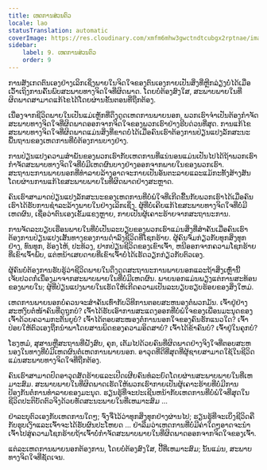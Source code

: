 ```yaml
---
title: ເຫດການສ່ວນຕົວ
locale: lao
statusTranslation: automatic
coverImage: https://res.cloudinary.com/xmfm6mhw3gwctndtcubgx2rptnae/image/upload/v1740468922/small_cover_tratado_de_psicologia_revolucionaria_a4c0dca4e0.webp
sidebar:
    label: 9. ເຫດການສ່ວນຕົວ
    order: 9
---
```

ການສັງເກດຕົນເອງຢ່າງເລິກເຊິ່ງພາຍໃນຈິດໃຈຂອງຕົນເອງກາຍເປັນສິ່ງທີ່ຫຼີກລ່ຽງບໍ່ໄດ້ເມື່ອເວົ້າເຖິງການຄົ້ນພົບສະພາບທາງຈິດໃຈທີ່ຜິດພາດ. ໂດຍບໍ່ຕ້ອງສົງໃສ, ສະພາບພາຍໃນທີ່ຜິດພາດສາມາດແກ້ໄຂໄດ້ໂດຍຜ່ານຂັ້ນຕອນທີ່ຖືກຕ້ອງ.

ເນື່ອງຈາກຊີວິດພາຍໃນເປັນແມ່ເຫຼັກທີ່ດຶງດູດເຫດການພາຍນອກ, ພວກເຮົາຈໍາເປັນຕ້ອງກໍາຈັດສະພາບທາງຈິດໃຈທີ່ຜິດພາດອອກຈາກຈິດໃຈຂອງພວກເຮົາຢ່າງຮີບດ່ວນທີ່ສຸດ. ການແກ້ໄຂສະພາບທາງຈິດໃຈທີ່ຜິດພາດແມ່ນສິ່ງທີ່ຂາດບໍ່ໄດ້ເມື່ອຄົນເຮົາຕ້ອງການປ່ຽນແປງລັກສະນະພື້ນຖານຂອງເຫດການທີ່ບໍ່ຕ້ອງການບາງຢ່າງ.

ການປ່ຽນແປງຄວາມສໍາພັນຂອງພວກເຮົາກັບເຫດການທີ່ແນ່ນອນແມ່ນເປັນໄປໄດ້ຖ້າພວກເຮົາກໍາຈັດສະພາບທາງຈິດໃຈທີ່ບໍ່ມີເຫດຜົນບາງຢ່າງອອກຈາກພາຍໃນຂອງພວກເຮົາ. ສະຖານະການພາຍນອກທີ່ທໍາລາຍລ້າງອາດຈະກາຍເປັນອັນຕະລາຍແລະແມ້ກະທັ້ງສ້າງສັນໂດຍຜ່ານການແກ້ໄຂສະພາບພາຍໃນທີ່ຜິດພາດຢ່າງສະຫຼາດ.

ຄົນເຮົາສາມາດປ່ຽນແປງລັກສະນະຂອງເຫດການທີ່ບໍ່ພໍໃຈທີ່ເກີດຂື້ນກັບພວກເຮົາໄດ້ເມື່ອຄົນເຮົາໄດ້ຮັບການຊໍາລະລ້າງພາຍໃນຢ່າງເລິກເຊິ່ງ. ຜູ້ທີ່ບໍ່ເຄີຍແກ້ໄຂສະພາບທາງຈິດໃຈທີ່ບໍ່ມີເຫດຜົນ, ເຊື່ອວ່າຕົນເອງເຂັ້ມແຂງຫຼາຍ, ກາຍເປັນຜູ້ເຄາະຮ້າຍຈາກສະຖານະການ.

ການຈັດລະບຽບເຮືອນພາຍໃນທີ່ບໍ່ເປັນລະບຽບຂອງພວກເຮົາແມ່ນສິ່ງທີ່ສໍາຄັນເມື່ອຄົນເຮົາຕ້ອງການປ່ຽນແປງເສັ້ນທາງຂອງການດໍາລົງຊີວິດທີ່ໂຊກຮ້າຍ. ຜູ້ຄົນຈົ່ມກ່ຽວກັບທຸກສິ່ງທຸກຢ່າງ, ທົນທຸກ, ຮ້ອງໄຫ້, ປະທ້ວງ, ຢາກປ່ຽນຊີວິດຂອງເຂົາເຈົ້າ, ຫນີອອກຈາກຄວາມໂຊກຮ້າຍທີ່ເຂົາເຈົ້າພົບ, ແຕ່ຫນ້າເສຍດາຍທີ່ເຂົາເຈົ້າບໍ່ໄດ້ເຮັດວຽກກ່ຽວກັບຕົວເອງ.

ຜູ້ຄົນບໍ່ຕ້ອງການຮັບຮູ້ວ່າຊີວິດພາຍໃນດຶງດູດສະຖານະການພາຍນອກແລະຖ້າສິ່ງເຫຼົ່ານີ້ເຈັບປວດກໍ່ເນື່ອງມາຈາກສະພາບພາຍໃນທີ່ບໍ່ມີເຫດຜົນ. ພາຍນອກແມ່ນພຽງແຕ່ການສະທ້ອນຂອງພາຍໃນ; ຜູ້ທີ່ປ່ຽນແປງພາຍໃນເຮັດໃຫ້ເກີດຄວາມເປັນລະບຽບຮຽບຮ້ອຍຂອງສິ່ງໃຫມ່.

ເຫດການພາຍນອກບໍ່ຄວນຈະສໍາຄັນເທົ່າກັບວິທີການຕອບສະຫນອງຕໍ່ພວກມັນ. ເຈົ້າຢູ່ຢ່າງສະຫງົບຕໍ່ໜ້າຄົນທີ່ດູຖູກບໍ? ເຈົ້າໄດ້ຮັບເອົາການສະແດງອອກທີ່ບໍ່ພໍໃຈຂອງເພື່ອນມະນຸດຂອງເຈົ້າດ້ວຍຄວາມກະຕັນຍູບໍ? ເຈົ້າໄດ້ຕອບສະໜອງຕໍ່ການນອກໃຈຂອງຄົນຮັກແນວໃດ? ເຈົ້າປ່ອຍໃຫ້ຕົວເອງຖືກນໍາພາໂດຍສານພິດຂອງຄວາມອິດສາບໍ? ເຈົ້າໄດ້ຂ້າຄົນບໍ? ເຈົ້າຢູ່ໃນຄຸກບໍ?

ໂຮງຫມໍ, ສຸສານຫຼືສະຖານທີ່ຝັງສົບ, ຄຸກ, ເຕັມໄປດ້ວຍຄົນທີ່ຜິດພາດຢ່າງຈິງໃຈທີ່ຕອບສະຫນອງໃນທາງທີ່ບໍ່ມີເຫດຜົນຕໍ່ເຫດການພາຍນອກ. ອາວຸດທີ່ດີທີ່ສຸດທີ່ຜູ້ຊາຍສາມາດໃຊ້ໃນຊີວິດແມ່ນສະພາບທາງຈິດໃຈທີ່ຖືກຕ້ອງ.

ຄົນເຮົາສາມາດປົດອາວຸດສັດຮ້າຍແລະເປີດເຜີຍຄົນທໍລະຍົດໂດຍຜ່ານສະພາບພາຍໃນທີ່ເຫມາະສົມ. ສະພາບພາຍໃນທີ່ຜິດພາດເຮັດໃຫ້ພວກເຮົາກາຍເປັນຜູ້ເຄາະຮ້າຍທີ່ບໍ່ມີການປ້ອງກັນຕໍ່ການທໍາລາຍຂອງມະນຸດ. ຮຽນຮູ້ທີ່ຈະປະເຊີນຫນ້າກັບເຫດການທີ່ບໍ່ພໍໃຈທີ່ສຸດໃນຊີວິດປະຕິບັດຕົວຈິງດ້ວຍທັດສະນະພາຍໃນທີ່ເຫມາະສົມ ...

ຢ່າລະບຸຕົວເອງກັບເຫດການໃດໆ; ຈົ່ງຈື່ໄວ້ວ່າທຸກສິ່ງທຸກຢ່າງຜ່ານໄປ; ຮຽນຮູ້ທີ່ຈະເບິ່ງຊີວິດຄືກັບຮູບເງົາແລະເຈົ້າຈະໄດ້ຮັບຜົນປະໂຫຍດ ... ຢ່າລືມວ່າເຫດການທີ່ບໍ່ມີຄ່າໃດໆອາດຈະນໍາເຈົ້າໄປສູ່ຄວາມໂຊກຮ້າຍຖ້າເຈົ້າບໍ່ກໍາຈັດສະພາບພາຍໃນທີ່ຜິດພາດອອກຈາກຈິດໃຈຂອງເຈົ້າ.

ແຕ່ລະເຫດການພາຍນອກຕ້ອງການ, ໂດຍບໍ່ຕ້ອງສົງໃສ, ປີ້ທີ່ເຫມາະສົມ; ນັ້ນແມ່ນ, ສະພາບທາງຈິດໃຈທີ່ຊັດເຈນ.

